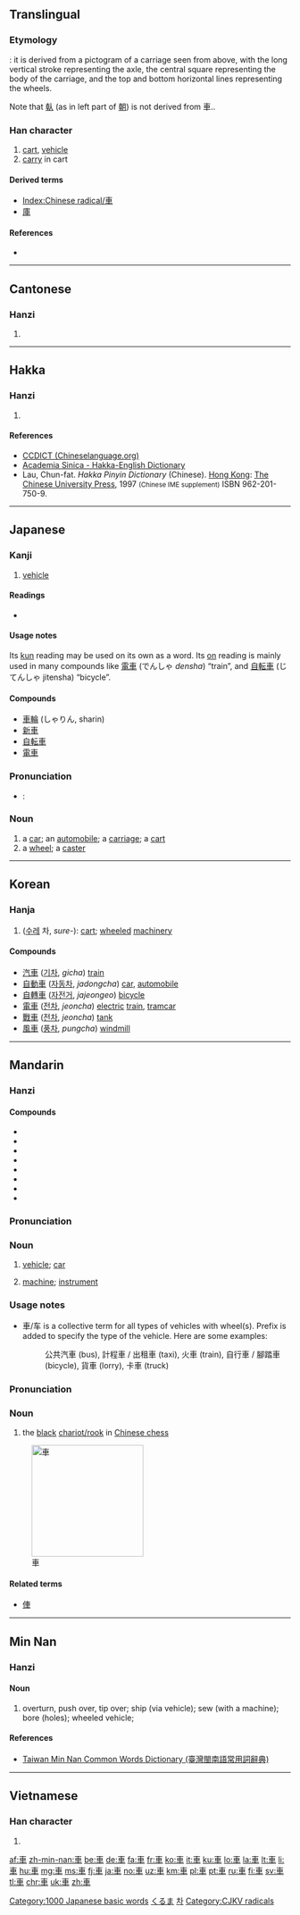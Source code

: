 {{also|车|倝}}
==Translingual==
{{stroke order|strokes=7}}
{{stroke order|type=animate}}
{{zh-hanzi-box|[[车]]|車}}

===Etymology===
{{liushu|i}}: it is derived from a pictogram of a carriage seen from above, with the long vertical stroke representing the axle, the central square representing the body of the carriage, and the top and bottom horizontal lines representing the wheels.

Note that [[倝]] (as in left part of [[朝]]) is not derived from 車..

===Han character===
{{Han char|rn=159|rad=車|as=00|sn=7|four=5000<sub>6</sub>|canj=十田十 (JWJ)}}

# [[cart]], [[vehicle]]
# [[carry]] in cart

====Derived terms====
* [[Index:Chinese radical/車]]
* [[庫]]

====References====
* {{Han ref|kx=1239.010|dkj=38172|dj=1712.340|hdz=53511.010|uh=8ECA|ud=36554|bh=A8AE|bd=43182}}

----

==Cantonese==

===Hanzi===
{{yue-hanzi|jyut=|y=[[che1]], [[geui1]]|sim=车}}

# {{defn|lang=yue|sort=車00}}

----

==Hakka==

===Hanzi===
{{hak-hanzi|poj=chha|gd=tsh'a<sup>1</sup>|hpy=ca1, gi1}}

# {{defn|lang=hak|sort=車00}}

====References====
* [http://www.chinalanguage.com/dictionaries/?mode=view&view=chardict&query=%E8%BB%8A CCDICT (Chineselanguage.org)]
* [http://minhakka.ling.sinica.edu.tw/bkg/hakyin/search.php?DETAIL=1&LIMIT=id=476&dbname=su_tian_1&graph=2 Academia Sinica - Hakka-English Dictionary]
* Lau, Chun-fat. ''Hakka Pinyin Dictionary'' (Chinese). [[Hong Kong]]: [[w:Chinese University of Hong Kong|The Chinese University Press]], 1997 <small>(Chinese IME supplement)</small> ISBN 962-201-750-9.

----

==Japanese==

===Kanji===
{{ja-kanji|grade=1}}

# [[vehicle]]

====Readings====
* {{ja-readings
|goon=[[しゃ]] (sha), [[こ]] (ko) {{qualifier|non-[[w:Jōyō kanji|Jōyō]] reading}}
|kanon=[[しゃ]] (sha), [[きょ]] (kyo) {{qualifier|non-[[w:Jōyō kanji|Jōyō]] reading}}
|kun=[[くるま]] (kuruma)}}

====Usage notes====
Its [[kun#Japanese|kun]] reading may be used on its own as a word. Its [[on#Japanese|on]] reading is mainly used in many compounds like [[電車]] (でんしゃ ''densha'') “train”, and [[自転車]] (じてんしゃ jitensha) “bicycle”.

====Compounds====
* [[車輪]] (しゃりん, sharin)
* [[新車]]
* [[自転車]]
* [[電車]]

===Pronunciation===
* {{ja-Common Accent}}: {{ja-accent-common|heiban|く|るま}}

===Noun===
{{ja-noun|くるま|count=台}}

# a [[car]]; an [[automobile]]; a [[carriage]]; a [[cart]]
# a [[wheel]]; a [[caster]]

[[Category:1000 Japanese basic words]]
[[Category:ja:Machines|くるま]]

----

==Korean==

===Hanja===
{{ko-hanja|hangeul=[[차]], [[거]]|eumhun=수레|rv=cha, geo|mr=ch'a, kŏ|y=cha, ke}}

# ([[수레]] 차, ''sure-''): [[cart]]; [[wheel]]ed [[machinery]]

====Compounds====
* [[汽車]] ([[기차]], ''gicha'') [[train]]
* [[自動車]] ([[자동차]], ''jadongcha'') [[car]], [[automobile]]
* [[自轉車]] ([[자전거]], ''jajeongeo'') [[bicycle]]
* [[電車]] ([[전차]], ''jeoncha'') [[electric]] [[train]], [[tramcar]]
* [[戰車]] ([[전차]], ''jeoncha'') [[tank]]
* [[風車]] ([[풍차]], ''pungcha'') [[windmill]]

[[Category:Hanja readings|차]]

----

==Mandarin==

===Hanzi===
{{cmn-hanzi|sim=车|pin=[[chē]] ([[che1]])|wg=[[ch'e|ch'e<sup>1</sup>]]|y=[[che]]}}

====Compounds====
* {{l|cmn|車費|tr=chēfèi||fare}}
* {{l|cmn|車輛|tr=chēliàng||vehicle, car}}
* {{l|cmn|滑板車|tr=huábǎnchē||scooter}}
* {{l|cmn|滑行車|tr=huáxíngchē||scooter}}
* {{l|cmn|機車|tr=jīchē||motor scooter}}
* {{l|cmn|庫車}}
* {{l|cmn|摩托車|tr=mótuōchē||motorcycle, motorbike}}
* {{l|cmn|摩托自行車|tr=mótuō zìxíngchē||moped}}

===Pronunciation===
{{Pinyin-IPA|chē}}

===Noun===
{{cmn-noun|t|pin=chē|pint=che1|tra=車|sim=车}}

# {{context|Beginning Mandarin|lang=cmn}} [[vehicle]]; [[car]]
# {{context|Beginning Mandarin|lang=cmn}} [[machine]]; [[instrument]]

===Usage notes===
* 車/车 is a collective term for all types of vehicles with wheel(s). Prefix is added to specify the type of the vehicle. Here are some examples:
*: 公共汽車 (bus), 計程車 / 出租車 (taxi), 火車 (train), 自行車 / 腳踏車 (bicycle), 貨車 (lorry), 卡車 (truck)

===Pronunciation===
{{Pinyin-IPA|jū}}

===Noun===
{{cmn-noun|t|pin=jū|pint=ju1|tra=車|sim=车}}

# the [[black]] [[w:Chinese_chess#Chariot.2FRook|chariot/rook]] in [[w:Xiangqi|Chinese chess]]

[[Image:Xiangqi Chariot.png|200px|thumb|right|車]]

====Related terms====
* [[俥]]

----

==Min Nan==

===Hanzi===
{{nan-hanzi|poj=ki (ki<sup>1</sup>), ku (ku<sup>1</sup>), chhia (chhia<sup>1</sup>)|tlpa=ki (ki<sup>1</sup>), ku (ku<sup>1</sup>), tshia (tshia<sup>1</sup>)}}

====Noun====
{{nan-noun|t|poj=chhia|pojt=chhia1|tra=車}}

# overturn, push over, tip over; ship (via vehicle); sew (with a machine); bore (holes); wheeled vehicle;

====References====
* [http://twblg.dict.edu.tw/holodict_new/result_detail.jsp?n_no=3408&curpage=3&sample=%E8%BB%8A&radiobutton=1&querytarget=1&limit=20&pagenum=7&rowcount=126 Taiwan Min Nan Common Words Dictionary (臺灣閩南語常用詞辭典)]

----

==Vietnamese==

===Han character===
{{vi-hantu|[[xa]], [[xe]], [[xơ]], [[se]], [[xế]], [[thạch]]}}

# {{defn|lang=vi|sort=車00}}

[[Category:CJKV radicals]]

[[af:車]]
[[zh-min-nan:車]]
[[be:車]]
[[de:車]]
[[fa:車]]
[[fr:車]]
[[ko:車]]
[[it:車]]
[[ku:車]]
[[lo:車]]
[[la:車]]
[[lt:車]]
[[li:車]]
[[hu:車]]
[[mg:車]]
[[ms:車]]
[[fj:車]]
[[ja:車]]
[[no:車]]
[[uz:車]]
[[km:車]]
[[pl:車]]
[[pt:車]]
[[ru:車]]
[[fi:車]]
[[sv:車]]
[[tl:車]]
[[chr:車]]
[[uk:車]]
[[zh:車]]